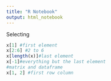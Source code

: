 ```yaml
---
title: "R Notebook"
output: html_notebook
---
```


Selecting
```r
x[1] #first element
x[2:6] #2 to 6
x[length(x)]#last element
x[-1]#everything but the last element
#matrix and dataframe
x[1, 2] #first row column 

```
















